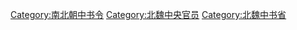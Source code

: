 [[Category:南北朝中书令|Category:南北朝中书令]]
[[Category:北魏中央官员|Category:北魏中央官员]]
[[Category:北魏中书省|Category:北魏中书省]]